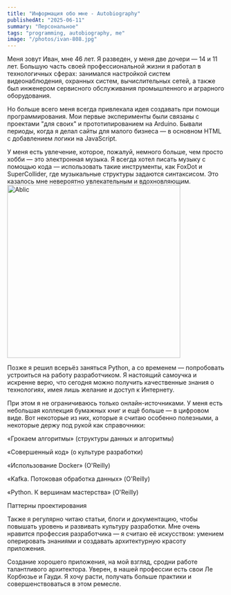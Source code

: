 ```yaml
---
title: "Информация обо мне - Autobiography"
publishedAt: "2025-06-11"
summary: "Персональное"
tags: "programming, autobiography, me"
image: "/photos/ivan-808.jpg"
---
```


Меня зовут Иван, мне 46 лет. Я разведен, у меня две дочери — 14 и 11 лет.
Большую часть своей профессиональной жизни я работал в технологичных сферах:
занимался настройкой систем видеонаблюдения, охранных систем, вычислительных сетей,
а также был инженером сервисного обслуживания промышленного и аграрного оборудования.

Но больше всего меня всегда привлекала идея создавать при помощи программирования.
Мои первые эксперименты были связаны с проектами "для своих" и прототипированием на Arduino.
Бывали периоды, когда я делал сайты для малого бизнеса — в основном HTML с добавлением логики на JavaScript.

У меня есть увлечение, которое, пожалуй, немного больше, чем просто хобби — это электронная музыка.
Я всегда хотел писать музыку с помощью кода — использовать такие инструменты, как FoxDot и SuperCollider,
где музыкальные структуры задаются синтаксисом. Это казалось мне невероятно увлекательным и вдохновляющим.
<img src="/photos/ableton.png" alt="Ablic" width="400" />

Позже я решил всерьёз заняться Python, а со временем — попробовать устроиться на работу разработчиком.
Я настоящий самоучка и искренне верю, что сегодня можно получить качественные знания о технологиях,
имея лишь желание и доступ к Интернету.

При этом я не ограничиваюсь только онлайн-источниками. У меня есть небольшая коллекция бумажных книг
и ещё больше — в цифровом виде. Вот некоторые из них, которые я считаю особенно полезными,
а некоторые держу под рукой как справочники:

«Грокаем алгоритмы» (структуры данных и алгоритмы)

«Совершенный код» (о культуре разработки)

«Использование Docker» (O'Reilly)

«Kafka. Потоковая обработка данных» (O'Reilly)

«Python. К вершинам мастерства» (O'Reilly)

Паттерны проектирования

Также я регулярно читаю статьи, блоги и документацию, чтобы повышать уровень и развивать культуру разработки.
Мне очень нравится профессия разработчика — я считаю её искусством: умением оперировать знаниями
и создавать архитектурную красоту приложения.

Создание хорошего приложения, на мой взгляд, сродни работе талантливого архитектора.
Уверен, в нашей профессии есть свои Ле Корбюзье и Гауди.
Я хочу расти, получать больше практики и совершенствоваться в этом ремесле.



